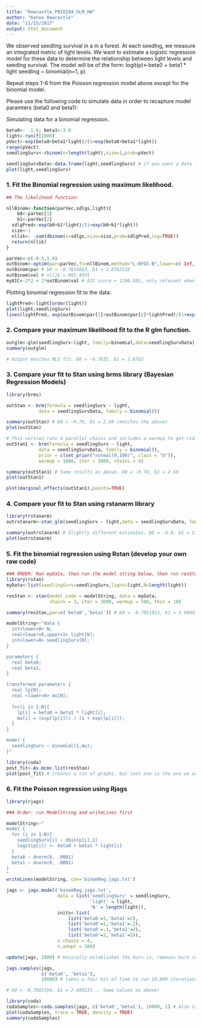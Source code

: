 ```yaml
---
title: "Rewcastle_PBIO294_GLM_HW"
author: "Kenna Rewcastle"
date: "11/15/2017"
output: html_document
---
```

We observed seedling survival in a in a forest.  At each seedlng, we measure an integrated metric of light levels.  We want to estimate a logistic regression model for these data to determine the relationship between light levels and seedlng survival.  The model will be of the form:
logit(p)<-beta0 + beta1 * light
seedling ~ binomial(n=1, p)

Repeat steps 1-6 from the Poisson regression model above except for the binomial model.

Please use the following code to simulate data in order to recapture model paramters (beta0 and beta1):

Simulating data for a binomial regression. 

```r
beta0<- -1.0; beta1<-3.0
light<-runif(1000)
pVect<-exp(beta0+beta1*light)/(1+exp(beta0+beta1*light))
range(pVect)
seedlingSurv<-rbinom(n=length(light),size=1,prob=pVect)

seedlingSurvData<-data.frame(light,seedlingSurv) # if you want a data frame
plot(light,seedlingSurv)
```
### 1. Fit the Binomial regression using maximum likelihood.

```r
## The likelihood function:

nllBinom<-function(parVec,sdlgs,light){
    b0<-parVec[1]
    b1<-parVec[2]
  sdlgPred<-exp(b0+b1*light)/(1+exp(b0+b1*light))
  size<-1
  nllik<- -sum(dbinom(x=sdlgs,size=size,prob=sdlgPred,log=TRUE))
  return(nllik)
}

parVec<-c(-0.5,1.0)
outBinom<-optim(par=parVec,fn=nllBinom,method="L-BFGS-B",lower=c(-Inf,-Inf),upper=c(Inf,Inf),sdlgs=seedlingSurv,light=light)
outBinom$par # b0 = -0.7834863, b1 = 2.6762116
outBinom$val # nllik = 601.4455 
myAIC<-2*2 + 2*outBinom$val # AIC score = 1206.891, only relevant when comparing model fits 
```

Plotting binomial regression fit to the data:

```r
lightPred<-light[order(light)]
plot(light,seedlingSurv)
lines(lightPred, exp(outBinom$par[1]+outBinom$par[2]*lightPred)/(1+exp(outBinom$par[1]+outBinom$par[2]*lightPred)),col='red',lwd=2)
```

### 2. Compare your maximum likelihood fit to the R glm function.

```r
outglm<-glm(seedlingSurv~light, family=binomial,data=seedlingSurvData)
summary(outglm) 

# Output matches MLE fit. b0 = -0.7835, b1 = 2.6762
```

### 3.  Compare your fit to Stan using brms library (Bayesian Regression Models) 

```r
library(brms)

outStan <- brm(formula = seedlingSurv ~ light,
            data = seedlingSurvData, family = binomial())

summary(outStan) # b0 = -0.79, b1 = 2.69 (matches the above)
plot(outStan)

# This version runs 4 parallel chains and includes a warmup to get rid of the noise
outStan1 <- brm(formula = seedlingSurv ~ light,
            data = seedlingSurvData, family = binomial(),
            prior = c(set_prior("normal(0,100)", class = "b")),
            warmup = 1000, iter = 2000, chains = 4)

summary(outStan1) # Same results as above. b0 = -0.78, b1 = 2.68
plot(outStan1)

plot(marginal_effects(outStan1),points=TRUE)

```

### 4. Compare your fit to Stan using rstanarm library

```r
library(rstanarm)
outrstanarm<-stan_glm(seedlingSurv ~ light,data = seedlingSurvData, family = binomial, iter=2000, warmup=1000, cores=4)

summary(outrstanarm) # Slightly different estimates, b0 = -0.8, b1 = 2.7
plot(outrstanarm) 
```

### 5. Fit the binomial regression using Rstan (develop your own raw code)

```r
### ORDER: Run myData, then run the model string below, then run resStan
library(rstan)
myData<-list(seedlingSurv=seedlingSurv,light=light,N=length(light))

resStan <- stan(model_code = modelString, data = myData,
                chains = 3, iter = 3000, warmup = 500, thin = 10)

summary(resStan,par=c('beta0','beta1')) # b0 = -0.7851853, b1 = 2.6844326
```

```r
modelString<-"data {
  int<lower=0> N;
  real<lower=0,upper=1> light[N];
  int<lower=0> seedlingSurv[N];
}

parameters {
  real beta0;
  real beta1;
}

transformed parameters {
  real lp[N];
  real <lower=0> mu[N];
  
  for(i in 1:N){
    lp[i] = beta0 + beta1 * light[i];
    mu[i] = (exp(lp[i])) / (1 + exp(lp[i]));
  }
}

model {
  seedlingSurv ~ binomial(1,mu);
}"
```

```r
library(coda)
post_fit<-As.mcmc.list(resStan) 
plot(post_fit) # Creates a ton of graphs, but last one is the one we want.
```

### 6. Fit the Poisson regression using Rjags

```r
library(rjags)

### Order: run ModelString and writeLines first

modelString<-"
model {
  for (i in 1:N){
    seedlingSurv[i] ~ dbin(p[i],1)
    logit(p[i]) <- beta0 + beta1 * light[i]
  }
  beta0 ~ dnorm(0, .0001)
  beta1 ~ dnorm(0, .0001)
}
"
writeLines(modelString, con='binomReg.jags.txt')

jags <- jags.model('binomReg.jags.txt',
                   data = list('seedlingSurv' = seedlingSurv,
                               'light' = light,
                               'N' = length(light)),
                   inits<-list(
                       list('beta0'=1,'beta1'=2),
                       list('beta0'=1,'beta1'=.2),
                       list('beta0'=.1,'beta1'=2),
                       list('beta0'=2,'beta1'=5)),
                   n.chains = 4,
                   n.adapt = 100)
```

```r
update(jags, 1000) # basically establishes the burn in, removes burn in from chain results

jags.samples(jags,
             c('beta0', 'beta1'),
             10000) # takes a fair bit of time to run 10,000 iterations

# b0 = -0.7887294, b1 = 2.689231... Same values as above!
```


```r
library(coda)
codaSamples<-coda.samples(jags, c('beta0','beta1'), 10000, 1) # Also takes almost a minute to run.
plot(codaSamples, trace = TRUE, density = TRUE)
summary(codaSamples)
```